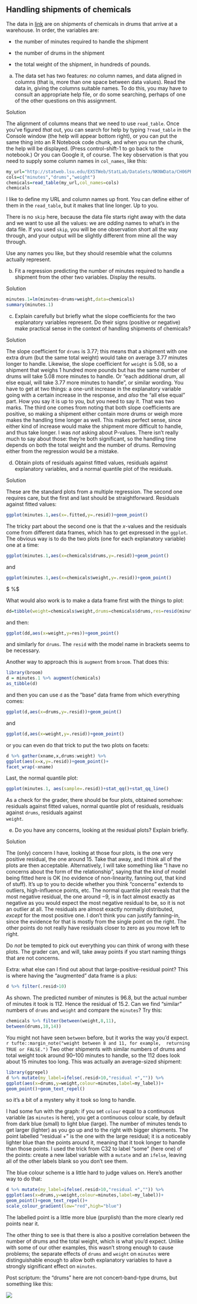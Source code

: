 ##  Handling shipments of chemicals


 The data in
[link](http://statweb.lsu.edu/EXSTWeb/StatLab/DataSets/NKNWData/CH06PR09.txt)
are on shipments of chemicals in drums that arrive at a warehouse. In
order, the variables are:


* the number of minutes required to handle the shipment

* the number of drums in the shipment

* the total weight of the shipment, in hundreds of pounds.




(a) The data set has two features: *no* column names, and
data aligned in columns (that is, more than one space between data
values). Read the data in, giving the columns suitable names. To do
this, you may have to consult an appropriate help file, or do some
searching, perhaps of one of the other questions on this assignment.


Solution


The alignment of columns means that we need to use
`read_table`. Once you've figured *that* out, you can
search for help by typing `?read_table` in the Console
window (the help will appear bottom right), or you can put the
same thing into an R Notebook code chunk, and when you run the
chunk, the help will be displayed. (Press control-shift-1 to go
back to the notebook.)
Or you can Google it, of course.
The key observation is that you need to supply some column names
in `col_names`, like this:
```r
my_url="http://statweb.lsu.edu/EXSTWeb/StatLab/DataSets/NKNWData/CH06PR09.txt"
cols=c("minutes","drums","weight")
chemicals=read_table(my_url,col_names=cols)
chemicals
```

     

I like to define my URL and column names up front. You can define
either of them in the `read_table`, but it makes that line
longer. Up to you.

There is no `skip` here, because the data file starts right
away with the data and we want to use all the values: we are
*adding* names to what's in the data file. If you used
`skip`, you will be one observation short all the way through,
and your output will be slightly different from mine all the way
through.

Use any names you like, but they should resemble what the columns
actually represent.
    


(b) Fit a regression predicting the number of minutes required
to handle a shipment from the other two variables. Display the results.


Solution


```r
minutes.1=lm(minutes~drums+weight,data=chemicals)
summary(minutes.1)
```

     
    


(c) Explain carefully but briefly what the slope coefficients
for the two explanatory variables represent. Do their signs
(positive or negative) make practical sense in the context of
handling shipments of chemicals?


Solution


The slope coefficient for `drums` is 3.77; this means that
a shipment with one extra drum (but the same total weight) would
take on average 3.77 minutes longer to handle. Likewise, the slope
coefficient for `weight` is 5.08, so a shipment that
weighs 1 hundred more pounds but has the same number of drums
will take 5.08 more minutes to handle.
Or "each additional drum, all else equal, will take 3.77 more minutes to handle", or similar wording. You have to get at two
things: a one-unit increase in the explanatory variable going with
a certain increase in the response, and *also* the "all else    equal" part. How you say it is up to you, but you need to say it.
That was two marks. The third one comes from noting that both
slope coefficients are positive, so making a shipment either
contain more drums or weigh more makes the handling time longer as
well. This makes perfect sense, since either kind of increase
would make the shipment more difficult to handle, and thus take
longer. 
I was *not* asking about P-values. There isn't really much to
say about those: they're both significant, so the handling time
depends on both the total weight and the number of drums. Removing
either from the regression would be a mistake.
    


(d) Obtain plots of residuals against fitted values, residuals
against explanatory variables, and a normal quantile plot of the residuals.


Solution


These are the standard plots from a multiple regression. The
second one requires care, but the first and last should be straightforward.
Residuals against fitted values:
```r
ggplot(minutes.1,aes(x=.fitted,y=.resid))+geom_point()
```

     

The tricky part about the second one is that the $x$-values and the
residuals come from different data frames, which has to get expressed
in the `ggplot`. The obvious way is to do the two plots (one
for each explanatory variable) one at a time:

```r
ggplot(minutes.1,aes(x=chemicals$drums,y=.resid))+geom_point()
```

 

and 

```r
ggplot(minutes.1,aes(x=chemicals$weight,y=.resid))+geom_point()
```
$ %$

What would also work is to make a data frame first with the things to plot:

```r
dd=tibble(weight=chemicals$weight,drums=chemicals$drums,res=resid(minutes.1))
```

 

and then:

```r
ggplot(dd,aes(x=weight,y=res))+geom_point()
```

 

and similarly for `drums`. The `resid` with the model
name in brackets seems to be necessary.

Another way to approach this is `augment` from
`broom`. That does this:

```r
library(broom)
d = minutes.1 %>% augment(chemicals)
as_tibble(d)
```

 

and then you can use `d` as the "base" data frame from which
everything comes:

```r
ggplot(d,aes(x=drums,y=.resid))+geom_point()
```

 

and

```r
ggplot(d,aes(x=weight,y=.resid))+geom_point()
```

 

or you can even do that trick to put the two plots on facets:

```r
d %>% gather(xname,x,drums:weight) %>%
ggplot(aes(x=x,y=.resid))+geom_point()+
facet_wrap(~xname)
```

 

Last, the normal quantile plot:

```r
ggplot(minutes.1, aes(sample=.resid))+stat_qq()+stat_qq_line()
```

 

As a check for the grader, there should be four plots, obtained
somehow: residuals against fitted values, normal quantile plot of
residuals, residuals against `drums`, residuals against  
`weight`.



(e) Do you have any concerns, looking at the residual plots?
Explain briefly.


Solution


The (only) concern I have, looking at those four plots, is the one very
positive residual, the one around 15. Take that away, and I think
all of the plots are then acceptable. 
Alternatively, I will take something like "I have no concerns    about the form of the relationship", saying that the *kind*
of model being fitted here is OK (no evidence of non-linearity,
fanning out, that kind of stuff). It's up to you to decide whether
you think "concerns" extends to outliers, high-influence points,
etc. 
The normal quantile plot reveals that the most negative residual,
the one around $-9$, is in fact almost exactly as negative as you
would expect the most negative residual to be, so it is not an
outlier at all. The residuals are almost exactly normally
distributed, *except* for the most positive one.
I don't think you can justify fanning-in, since the evidence for
that is mostly from the single point on the right. The other
points do not really have residuals closer to zero as you move
left to right.

Do *not* be tempted to pick out everything you can think of wrong
with these plots. The grader can, and will, take away points if you
start naming things that are not concerns.

Extra: what else can I find out about that large-positive-residual
point? This is where having the "augmented" data frame is a plus:

```r
d %>% filter(.resid>10)
```

 

As shown. The predicted number of minutes is 96.8, but the actual
number of minutes it took is 112. Hence the residual of 15.2. 
Can we find "similar" numbers of `drums` and
`weight` and compare the `minutes`? Try this:

```r
chemicals %>% filter(between(weight,8,11),
between(drums,10,14))
```

 

You might not have seen `between` before, but it works the way
you'd expect.
`r tufte::margin_note("weight between 8 and 11, for example,  returning TRUE or FALSE.")` Two other shipments with similar numbers of drums and
total weight took around 90--100 minutes to handle, so the 112 does
look about 15 minutes too long. This was actually an average-sized shipment:

```r
library(ggrepel)
d %>% mutate(my_label=ifelse(.resid>10,"residual +","")) %>%
ggplot(aes(x=drums,y=weight,colour=minutes,label=my_label))+
geom_point()+geom_text_repel()
```

 

so it's a bit of a mystery why it took so long to handle. 

I had some fun with the graph: if you set `colour` equal to a
continuous variable (as `minutes` is here), you get a
continuous colour scale, by default from dark blue (small) to light
blue (large). The number of minutes tends to get larger (lighter) as
you go up and to the right with bigger shipments. The point labelled
"residual +" is the one with the large residual; it is a
noticeably lighter blue than the points around it, meaning that it
took longer to handle than those points. I used the trick from C32 to
label "some" (here one) of the points: create a new label variable
with a `mutate` and an `ifelse`, leaving all of the
other labels blank so you don't see them.

The blue colour scheme is a little hard to judge values on. Here's
another way to do that:

```r
d %>% mutate(my_label=ifelse(.resid>10,"residual +","")) %>%
ggplot(aes(x=drums,y=weight,colour=minutes,label=my_label))+
geom_point()+geom_text_repel()+
scale_colour_gradient(low="red",high="blue")
```

 

The labelled point is a little more blue (purplish) than the more
clearly red points near it.

The other thing to see is that there is also a positive correlation
between the number of drums and the total weight, which is what you'd
expect. Unlike with some of our other examples, this wasn't strong
enough to cause problems; the separate effects of `drums` and
`weight` on `minutes` were distinguishable enough to
allow both explanatory variables to have a strongly significant effect
on `minutes`.

Post scriptum: the "drums" here are not concert-band-type drums, but
something like this:



![](Chemical-Drums-200x200.png.png)
  

    





